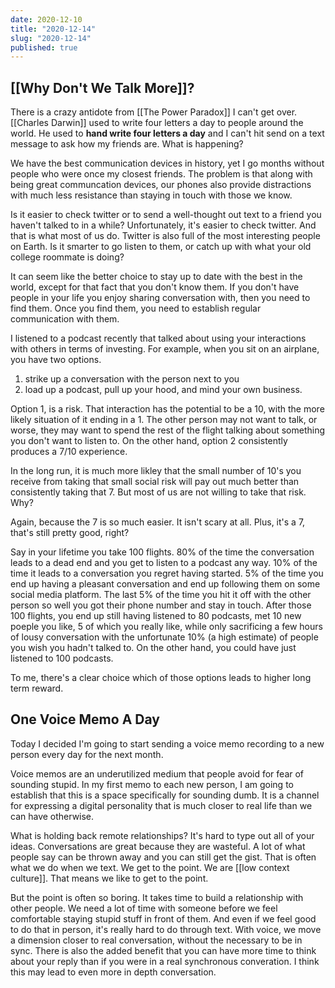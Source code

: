 ```yaml
---
date: 2020-12-10
title: "2020-12-14"
slug: "2020-12-14"
published: true
---
```


## [[Why Don't We Talk More]]? 
There is a crazy antidote from [[The Power Paradox]] I can't get over. [[Charles Darwin]] used to write four letters a day to people around the world. He used to **hand write four letters a day** and I can't hit send on a text message to ask how my friends are. What is happening? 

We have the best communication devices in history, yet I go months without people who were once my closest friends. The problem is that along with being great communcation devices, our phones also provide distractions with much less resistance than staying in touch with those we know. 

Is it easier to check twitter or to send a well-thought out text to a friend you haven't talked to in a while? Unfortunately, it's easier to check twitter. And that is what most of us do. Twitter is also full of the most interesting people on Earth. Is it smarter to go listen to them, or catch up with what your old college roommate is doing? 

It can seem like the better choice to stay up to date with the best in the world, except for that fact that you don't know them. If you don't have people in your life you enjoy sharing conversation with, then you need to find them. Once you find them, you need to establish regular communication with them. 

I listened to a podcast recently that talked about using your interactions with others in terms of investing. For example, when you sit on an airplane, you have two options. 
1. strike up a conversation with the person next to you 
2. load up a podcast, pull up your hood, and mind your own business. 

Option 1, is a risk. That interaction has the potential to be a 10, with the more likely situation of it ending in a 1. The other person may not want to talk, or worse, they may want to spend the rest of the flight talking about something you don't want to listen to. On the other hand, option 2 consistently produces a 7/10 experience. 

In the long run, it is much more likley that the small number of 10's you receive from taking that small social risk will pay out much better than consistently taking that 7. But most of us are not willing to take that risk. Why? 

Again, because the 7 is so much easier. It isn't scary at all. Plus, it's a 7, that's still pretty good, right? 

Say in your lifetime you take 100 flights. 80% of the time the conversation leads to a dead end and you get to listen to a podcast any way. 10% of the time it leads to a conversation you regret having started. 5% of the time you end up having a pleasant conversation and end up following them on some social media platform. The last 5% of the time you hit it off with the other person so well you got their phone number and stay in touch.
After those 100 flights, you end up still having listened to 80 podcasts, met 10 new poeple you like, 5 of which you really like, while only sacrificing a few hours of lousy conversation with the unfortunate 10% (a high estimate) of people you wish you hadn't talked to. 
On the other hand, you could have just listened to 100 podcasts. 

To me, there's a clear choice which of those options leads to higher long term reward. 

## One Voice Memo A Day 
Today I decided I'm going to start sending a voice memo recording to a new person every day for the next month. 

Voice memos are an underutilized medium that people avoid for fear of sounding stupid. In my first memo to each new person, I am going to establish that this is a space specifically for sounding dumb. It is a channel for expressing a digital personality that is much closer to real life than we can have otherwise. 

What is holding back remote relationships? It's hard to type out all of your ideas. Conversations are great because they are wasteful. A lot of what people say can be thrown away and you can still get the gist. That is often what we do when we text. We get to the point. We are [[low context culture]]. That means we like to get to the point. 

But the point is often so boring. It takes time to build a relationship with other people. We need a lot of time with someone before we feel comfortable staying stupid stuff in front of them. And even if we feel good to do that in person, it's really hard to do through text. With voice, we move a dimension closer to real conversation, without the necessary to be in sync. There is also the added benefit that you can have more time to think about your reply than if you were in a real synchronous converation. I think this may lead to even more in depth conversation. 
